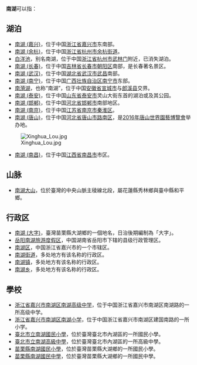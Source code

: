 '''南湖'''可以指：

==湖泊==
*[[南湖_(嘉兴)|南湖 (嘉兴)]]，位于中国[[浙江省|浙江省]][[嘉兴市|嘉兴市]]东南部。
*[[南湖_(余杭)|南湖 (余杭)]]，位于中国[[浙江省|浙江省]][[杭州市|杭州市]][[余杭街道|余杭街道]]。
*[[白洋池|白洋池]]，别名南湖，位于中国[[浙江省|浙江省]][[杭州市|杭州市]][[武林门|武林门]]附近，已消失湖泊。
*[[南湖_(长春)|南湖 (长春)]]，位于中国[[吉林省|吉林省]][[长春市|长春市]][[朝阳区_(长春市)|朝阳区]]南部，是长春著名景区。
*[[南湖_(武汉)|南湖 (武汉)]]，位于中国[[湖北省|湖北省]][[武汉市|武汉市]][[武昌|武昌]]南部。
*[[南湖_(南宁)|南湖 (南宁)]]，位于中国[[广西壮族自治区|广西壮族自治区]][[南宁市|南宁市]]东部。
*[[南漪湖|南漪湖]]，也称“南湖”，位于中国[[安徽省|安徽省]][[宣城市|宣城市]]与[[郎溪县|郎溪县]]交界。
*[[南湖_(泰安)|南湖 (泰安)]]，位于中国[[山东省|山东省]][[泰安市|泰安市]]灵山大街东首的湖泊或及其公园。
*[[南湖_(邯郸)|南湖 (邯郸)]]，位于中国[[河北省|河北省]][[邯郸市|邯郸市]]南部地区。
*[[南湖_(南京)|南湖 (南京)]]，位于中国[[江苏省|江苏省]][[南京市|南京市]][[秦淮区|秦淮区]]。
*[[南湖_(唐山)|南湖 (唐山)]]，位于中国[[河北省|河北省]][[唐山市|唐山市]][[路南区|路南区]]，是[[2016年唐山世界園藝博覽會|2016年唐山世界園藝博覽會]]举办地。
[[File:Xinghua_Lou.jpg|thumb]]
*[[南湖_(南昌)|南湖 (南昌)]]，位于中国[[江西省|江西省]][[南昌市|南昌市]]市区。

==山脉==
*[[南湖大山|南湖大山]]，位於臺灣的中央山脈主稜線北段，屬花蓮縣秀林鄉與臺中縣和平鄉。

==行政区==
*[[南湖_(大字)|南湖 (大字)]]，臺灣苗栗縣大湖鄉的一個地名，日治後期編制為「大字」。
*[[岳阳南湖旅游度假区|岳阳南湖旅游度假区]]，中国湖南省岳阳市下辖的县级行政管理区。
*[[南湖区|南湖区]]，中国浙江省嘉兴市的一个市辖区。
*[[南湖街道|南湖街道]]，多处地方有该名称的行政区。
*[[南湖镇|南湖镇]]，多处地方有该名称的行政区。
*[[南湖乡|南湖乡]]，多处地方有该名称的行政区。

==學校==

*[[浙江省嘉兴市南湖区南湖高级中学|浙江省嘉兴市南湖区南湖高级中学]]，位于中国浙江省嘉兴市南湖区南湖路的一所高级中学。
*[[浙江省嘉兴市南湖区南湖小学|浙江省嘉兴市南湖区南湖小学]]，位于中国浙江省嘉兴市南湖区建国南路的一所小学。
*[[臺北市立南湖國民小學|臺北市立南湖國民小學]]，位於臺灣臺北市內湖區的一所國民小學。
*[[臺北市立南湖高級中學|臺北市立南湖高級中學]]，位於臺灣臺北市內湖區的一所高級中學。
*[[苗栗縣南湖國民小學|苗栗縣南湖國民小學]]，位於臺灣苗栗縣大湖鄉的一所國民小學。
*[[苗栗縣南湖國民中學|苗栗縣南湖國民中學]]，位於臺灣苗栗縣大湖鄉的一所國民中學。

{{disambig|Cat=二字亞洲相關消歧義}}